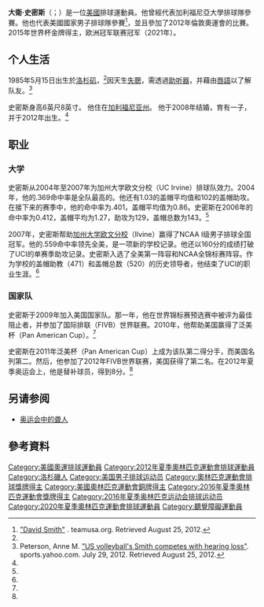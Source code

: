 {{otheruse|大卫·史密斯}}
{{Infobox volleyball player
| name           = 大衛·史密斯<br />David Smith
| image          = Paris Volley vs Tours Volley Ball - Championnat de France - 27 avril 2016 - 16.JPG
| caption        =
| birth_date     = {{birth date and age|1985|5|15|mf=y}}
| birth_place    = {{USA}}[[加利福尼亚州|加利福尼亚州]][[洛杉磯|洛杉磯]]{{link-en|全景城|Panorama City, Los Angeles|全景城}}
| nationality    = {{USA}}
| height         = {{height|m=2.02|precision=0}}
| weight         = {{convert|86|kg|lb|abbr=on}}
| spike          = {{convert|360|cm|abbr=on}}
| block          = {{convert|345|cm|abbr=on}}
| college        = [[UC_Irvine_Anteaters|University of California, Irvine]]
| position       = 中间拦网者
| currentclub    = [[ZAKSA_Kędzierzyn-Koźle|ZAKSA Kędzierzyn-Koźle]]
| currentnumber  = 20
| years          = 2004-2007<br>2009–2010<br>2010–2011<br>2011–2016<br>2016–2017<br>2017–2018<br>2018–2019<br>2019–
| teams          = [[UCI_Anteaters|UCI Anteaters]]<br>Caribes de San Sebastián<br>[[CV_Almería|CV Almería]]<br>[[Tours_VB|Tours VB]]<br>[[Czarni_Radom|Cerrad Czarni Radom]]<br>[[Aluron_Virtu_Warta_Zawiercie|Aluron Virtu Warta Zawiercie]]<br>[[Asseco_Resovia|Asseco Resovia Rzeszów]]<br>[[ZAKSA_Kędzierzyn-Koźle|ZAKSA Kędzierzyn-Koźle]]
| nationalyears  = 2009–
| nationalteam   = [[美國國家男子排球隊|美國]]
| medaltemplates =
{{MedalCompetition|[[夏季奥林匹克运动会排球比赛|奧運會]]}}
{{MedalBronze|[[2016年夏季奧林匹克運動會|2016 里約熱內盧]]|[[2016年夏季奧林匹克運動會男子排球比賽|隊伍]]}}
{{MedalCompetition|[[世界男子排球锦标赛|世界男子排球锦标赛]]}}
{{MedalBronze|[[2018年世界男子排球錦標賽|2018 意大利-保加利亞]]|}}
{{MedalCompetition|[[世界杯排球赛|世界杯排球赛]]}}
{{MedalGold|[[2015年世界盃男子排球賽|2015 日本]]|}}
{{MedalBronze|[[2019年世界盃男子排球賽|2019 日本]]|}}
{{MedalCompetition|[[世界排球聯賽|世界排球聯賽]]}}
{{MedalSilver|[[2012_FIVB_Volleyball_World_League|2012 索非亚]]|}}
{{MedalBronze|[[2015_FIVB_Volleyball_World_League|2015 里約熱內盧]]|}}
{{MedalCompetition|[[世界男排聯賽|世界男排聯賽]]}}
{{MedalSilver|[[2019世界男排聯賽|2019 芝加哥]]|}}
{{MedalBronze|[[2018世界男排聯賽|2018 里尔]]|}}
{{MedalCompetition|[[NORCECA_Men's_Volleyball_Championship|NORCECA Championship]]}}
{{MedalGold|[[2017_Men's_NORCECA_Volleyball_Championship|2017 美國]]|}}
}}
'''大衛·史密斯'''（{{lang-en|David Smith}}；{{bd|1985年|5月15日}}）是一位[[美國|美國]]排球運動員。他曾經代表加利福尼亞大學排球隊參賽。他也代表美國國家男子排球隊參賽<ref name="teamusa">[http://www.teamusa.org/Athletes/SM/David-Smith.aspx "David Smith"] {{Wayback|url=http://www.teamusa.org/Athletes/SM/David-Smith.aspx |date=20191130112923 }}. teamusa.org. Retrieved August 25, 2012.</ref>，並且參加了2012年倫敦奧運會的比賽。2015年世界杯金牌得主，欧洲冠军联赛冠军（2021年）。

==个人生活==
1985年5月15日出生於[[洛杉矶|洛杉矶]]{{link-en|全景城|Panorama City, Los Angeles|全景城}}，<ref name="teamusa"/>因天生[[失聰|失聰]]，需透過[[助听器|助听器]]，并藉由[[唇語|唇語]]以了解队友。<ref>Peterson, Anne M. [https://sports.yahoo.com/news/us-volleyballs-smith-competes-hearing-040804086--oly.html "US volleyball's Smith competes with hearing loss"]. sports.yahoo.com. July 29, 2012. Retrieved August 25, 2012.</ref>

史密斯身高6英尺8英寸。 他住在[[加利福尼亚州|加利福尼亚州]]。 他于2008年结婚，育有一子，并于2012年出生。<ref name="teamusa"/>

==职业==
===大学===
史密斯从2004年至2007年为加州大学欧文分校（UC Irvine）排球队效力。2004年，他的.369命中率是全队最高的。他还有1.03的盖帽平均值和102的盖帽助攻。在接下来的赛季中，他的命中率为.401，盖帽平均值为0.86。史密斯在2006年的命中率为0.412，盖帽平均为1.27，助攻为129，盖帽总数为143。<ref name="teamusa"/>

2007年，史密斯帮助[[加州大学欧文分校|加州大学欧文分校]]（Ilvine）赢得了NCAA I级男子排球全国冠军。他的.559命中率领先全美，是一项新的学校记录。他还以160分的成绩打破了UCI的单赛季助攻记录。史密斯入选了全美第一阵容和NCAA全锦标赛阵容。作为学校的盖帽助教（471）和盖帽总数（520）的历史领导者，他结束了UCI的职业生涯。<ref name="teamusa"/>

===国家队===
史密斯于2009年加入美国国家队。那一年，他在世界锦标赛预选赛中被评为最佳阻止者，并参加了国际排联（FIVB）世界联赛。2010年，他帮助美国赢得了泛美杯（Pan American Cup）。<ref name="teamusa"/>

史密斯在2011年泛美杯（Pan American Cup）上成为该队第二得分手，而美国名列第二。然后，他参加了2012年FIVB世界联赛，美国获得了第二名。在2012年夏季奥运会上，他是替补球员，得到8分。<ref name="teamusa"/>

==另请参阅==
* [[奥运会中的聋人|奥运会中的聋人]]

==參考資料==
{{Reflist}}
{{DEFAULTSORT:Smith, David}}
[[Category:美國奧運排球運動員|Category:美國奧運排球運動員]]
[[Category:2012年夏季奧林匹克運動會排球運動員|Category:2012年夏季奧林匹克運動會排球運動員]]
[[Category:洛杉磯人|Category:洛杉磯人]]
[[Category:美国男子排球运动员|Category:美国男子排球运动员]]
[[Category:奧林匹克運動會排球獎牌得主|Category:奧林匹克運動會排球獎牌得主]]
[[Category:美國奧林匹克運動會銅牌得主|Category:美國奧林匹克運動會銅牌得主]]
[[Category:2016年夏季奧林匹克運動會獎牌得主|Category:2016年夏季奧林匹克運動會獎牌得主]]
[[Category:2016年夏季奥林匹克运动会排球运动员|Category:2016年夏季奥林匹克运动会排球运动员]]
[[Category:2020年夏季奧林匹克運動會排球運動員|Category:2020年夏季奧林匹克運動會排球運動員]]
[[Category:聽覺障礙運動員|Category:聽覺障礙運動員]]